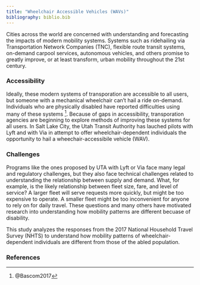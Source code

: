 ```yaml
---
title: "Wheelchair Accessible Vehicles (WAVs)"
bibliography: biblio.bib
---
```


Cities across the world are concerned with understanding and forecasting the impacts of modern mobility systems. Systems such as ridehailing via Transportation Network Companies (TNC), flexible route transit systems, on-demand carpool services, autonomous vehicles, and others promise to greatly improve, or at least transform, urban mobility throughout the 21st century.

### Accessibility
Ideally, these modern systems of transporation are accessible to all users, but someone with a mechanical wheelchair can't hail a ride on-demand. Individuals who are physically disabled have reported difficulties using many of these systems ^[@Bascom2017]. Because of gaps in accessibility, transporation agencies are beginning to explore methods of improving these systems for all users. In Salt Lake City, the Utah Transit Authority has lauched pilots with Lyft and with Via in attempt to offer wheelchair-dependent individuals the opportunity to hail a wheechair-accessibile vehicle (WAV).

### Challenges
Programs like the ones proposed by UTA with Lyft or Via face many legal and regulatory challenges, but they also face technical challenges related to understanding the relationship between supply and demand.  What, for example, is the likely relationship between fleet size, fare, and level of service? A larger fleet will serve requests more quickly, but might be too expensive to operate. A smaller fleet might be too inconvenient for anyone to rely on for daily travel. These questions and many others have motivated research into understanding how mobility patterns are different becuase of disability.

This study analyzes the responses from the 2017 National Household Travel Survey (NHTS) to understand how mobility patterns of wheelchair-dependent individuals are different from those of the abled population.

### References